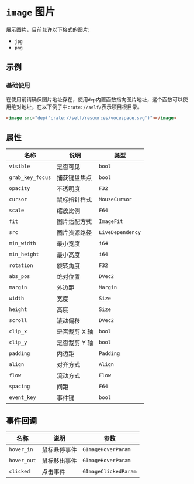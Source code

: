 # `image` 图片

展示图片，目前允许以下格式的图片:

- `jpg`
- `png`

## 示例

### 基础使用

在使用前请确保图片地址存在，使用`dep`内置函数指向图片地址，这个函数可以使用绝对地址，在以下例子中`crate://self/`表示项目根目录。

```html
<image src="dep('crate://self/resources/vocespace.svg')"></image>
```

## 属性

| 名称                | 说明                                    | 类型           |
|--------------------|----------------------------------------|----------------|
| `visible`         | 是否可见                                | `bool`         |
| `grab_key_focus`  | 捕获键盘焦点                            | `bool`         |
| `opacity`         | 不透明度                                | `F32`          |
| `cursor`          | 鼠标指针样式                            | `MouseCursor`  |
| `scale`           | 缩放比例                                | `F64`          |
| `fit`             | 图片适配方式                            | `ImageFit`     |
| `src`             | 图片资源路径                            | `LiveDependency`|
| `min_width`       | 最小宽度                                | `i64`          |
| `min_height`      | 最小高度                                | `i64`          |
| `rotation`        | 旋转角度                                | `F32`          |
| `abs_pos`         | 绝对位置                                | `DVec2`        |
| `margin`          | 外边距                                  | `Margin`       |
| `width`           | 宽度                                    | `Size`         |
| `height`          | 高度                                    | `Size`         |
| `scroll`          | 滚动偏移                                | `DVec2`        |
| `clip_x`          | 是否裁剪 X 轴                           | `bool`         |
| `clip_y`          | 是否裁剪 Y 轴                           | `bool`         |
| `padding`         | 内边距                                  | `Padding`      |
| `align`           | 对齐方式                                | `Align`        |
| `flow`            | 流动方式                                | `Flow`         |
| `spacing`         | 间距                                    | `F64`          |
| `event_key`       | 事件键                                  | `bool`         |

## 事件回调

| 名称                  | 说明            | 参数              |
|-----------------------|-----------------|-------------------|
| `hover_in`           | 鼠标悬停事件     | `GImageHoverParam`|
| `hover_out`          | 鼠标移出事件     | `GImageHoverParam`|
| `clicked`            | 点击事件         | `GImageClickedParam`|

